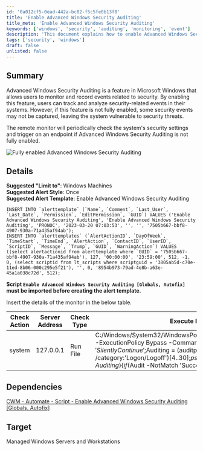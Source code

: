 ```yaml
---
id: '0a012cf5-0ead-442a-bc82-f5c5fe0b13f8'
title: 'Enable Advanced Windows Security Auditing'
title_meta: 'Enable Advanced Windows Security Auditing'
keywords: ['windows', 'security', 'auditing', 'monitoring', 'event']
description: 'This document explains how to enable Advanced Windows Security Auditing in Microsoft Windows to monitor and record security-related events. It details the setup of alerts and the necessary scripts to ensure comprehensive security monitoring on managed Windows servers and workstations.'
tags: ['security', 'windows']
draft: false
unlisted: false
---
```

## Summary

Advanced Windows Security Auditing is a feature in Microsoft Windows that allows users to monitor and record events related to security. By enabling this feature, users can track and analyze security-related events in their systems. However, if this feature is not fully enabled, some security events may not be captured, leaving the system vulnerable to security threats.

The remote monitor will periodically check the system's security settings and trigger on an endpoint if Advanced Windows Security Auditing is not fully enabled.

![Fully enabled Advanced Windows Security Auditing](../../../static/img/Enable-Advanced-Windows-Security-Auditing/image_1.png)

## Details

**Suggested "Limit to"**: Windows Machines  
**Suggested Alert Style**: Once  
**Suggested Alert Template**: Enable Advanced Windows Security Auditing  

```
INSERT INTO `alerttemplate` (`Name`, `Comment`, `Last_User`, `Last_Date`, `Permission`, `EditPermission`, `GUID`) VALUES ('Enable Advanced Windows Security Auditing', 'Enable Advanced Windows Security Auditing', 'PRONOC', '2023-03-20 07:03:53', '', '', '7505b667-bbf8-4907-930a-71a435af94ab');
INSERT INTO `alerttemplates` (`AlertActionID`, `DayOfWeek`, `TimeStart`, `TimeEnd`, `AlertAction`, `ContactID`, `UserID`, `ScriptID`, `Message`, `Trump`, `GUID`, `WarningAction`) VALUES ((select alertactionid from alerttemplate where `GUID` = '7505b667-bbf8-4907-930a-71a435af94ab'), 127, '00:00:00', '23:59:00', 512, -1, 0, (select scriptid from lt_scripts where scriptguid = '3805ab5d-c70e-11ed-8b06-000c295e5f21'), '', 0, '8954b973-79ad-4e8b-a63e-45a1a038c72d', 512);
```

**Script `Enable Advanced Windows Security Auditing [Globals, Autofix]` must be imported before creating the alert template.**

Insert the details of the monitor in the below table.

| Check Action | Server Address | Check Type | Execute Info | Comparator | Interval | Result |
|--------------|----------------|------------|---------------|------------|----------|--------|
| system       | 127.0.0.1      | Run File   | C:/Windows/System32/WindowsPowerShell/v1.0/powershell.exe -ExecutionPolicy Bypass -Command "$ErroractionPreference= 'SilentlyContinue';$Auditing = (auditpol /get /category:'Logon/Logoff')[4..30];$psout = @(); foreach ($Audit in $Auditing) \{if($Audit -NotMatch 'Success and Failure|^/s*$') \{ $psout += $Audit}}; return $psout" | Regex Match | 86400 | ^OK$|^$ |

## Dependencies

[CWM - Automate - Script - Enable Advanced Windows Security Auditing [Globals, Autofix]](https://proval.itglue.com/DOC-5078775-12413447)

## Target

Managed Windows Servers and Workstations














